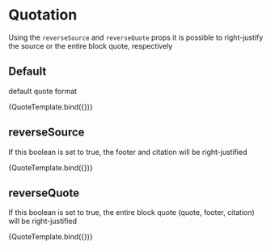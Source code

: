 
<Meta title="Components/Quotation/Justification" component={Quotation} />


# Quotation

Using the `reverseSource` and `reverseQuote` props it is possible to right-justify the source or the entire block quote, respectively

## Default

default quote format

<Canvas>
  <Story
    name="Default"
    args={{
      children: 'Yeah, I said it, and you can quote me on that!',
      reverseQuote: false,
      reverseSource: false,
      footer: 'quote from man quoted',
      cite: 'journal',
    }}
  >
    {QuoteTemplate.bind({})}
  </Story>
</Canvas>

## reverseSource

If this boolean is set to true, the footer and citation will be right-justified

<Canvas>
  <Story
    name="reverseQuote"
    args={{
      children: 'Yeah, I said it, and you can quote me on that!',
      reverseQuote: false,
      reverseSource: true,
      footer: 'quote from man quoted',
      cite: 'journal',
    }}
  >
    {QuoteTemplate.bind({})}
  </Story>
</Canvas>

## reverseQuote

If this boolean is set to true, the entire block quote (quote, footer, citation) will be right-justified

<Canvas>
  <Story
    name="reverseSource"
    args={{
      children: 'Yeah, I said it, and you can quote me on that!',
      reverseQuote: true,
      reverseSource: false,
      footer: 'quote from man quoted',
      cite: 'journal',
    }}
  >
    {QuoteTemplate.bind({})}
  </Story>
</Canvas>
